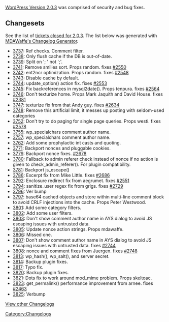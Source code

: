 [[Version_2.0.3|WordPress Version 2.0.3]] was comprised of security and bug fixes.

==Changesets==
See the list of [http://trac.wordpress.org/query?status=closed&milestone=2.0.3 tickets closed for 2.0.3].  The list below was generated with [[User:MDAWaffe/Changelog_Generator|MDAWaffe's Changelog Generator]].

*[http://trac.wordpress.org/changeset/3737 3737]: Ref checks.  Comment filter.
*[http://trac.wordpress.org/changeset/3738 3738]: Only flush cache if the DB is out-of-date.
*[http://trac.wordpress.org/changeset/3739 3739]: Split on '; ' not ';'.
*[http://trac.wordpress.org/changeset/3741 3741]: Remove smilies sort. Props random. fixes [http://trac.wordpress.org/ticket/2550 #2550]
*[http://trac.wordpress.org/changeset/3742 3742]: ent2ncr optimization. Props random. fixes [http://trac.wordpress.org/ticket/2548 #2548]
*[http://trac.wordpress.org/changeset/3743 3743]: Disable cache by default.
*[http://trac.wordpress.org/changeset/3744 3744]: update_option() action fix. fixes [http://trac.wordpress.org/ticket/2553 #2553]
*[http://trac.wordpress.org/changeset/3745 3745]: Fix backreferences in mysql2date(). Props tenpura. fixes [http://trac.wordpress.org/ticket/2564 #2564]
*[http://trac.wordpress.org/changeset/3746 3746]: Don't texturize home. Props Mark Jaquith and David House. fixes [http://trac.wordpress.org/ticket/2381 #2381]
*[http://trac.wordpress.org/changeset/3747 3747]: texturize fix from that Andy guy. fixes [http://trac.wordpress.org/ticket/2634 #2634]
*[http://trac.wordpress.org/changeset/3748 3748]: Remove this artificial limit, it messes up posting with seldom-used categories
*[http://trac.wordpress.org/changeset/3752 3752]: Don't try to do paging for single page queries. Props westi. fixes [http://trac.wordpress.org/ticket/2578 #2578]
*[http://trac.wordpress.org/changeset/3755 3755]: wp_specialchars comment author name.
*[http://trac.wordpress.org/changeset/3757 3757]: wp_specialchars comment author name.
*[http://trac.wordpress.org/changeset/3762 3762]: Add some prophylactic int casts and quoting.
*[http://trac.wordpress.org/changeset/3771 3771]: Backport nonces and pluggable cookies.
*[http://trac.wordpress.org/changeset/3779 3779]: Backport nonce fixes. [http://trac.wordpress.org/ticket/2678 #2678]
*[http://trac.wordpress.org/changeset/3780 3780]: Fallback to admin referer check instead of nonce if no action is given to check_admin_referer(). For plugin compatibility.
*[http://trac.wordpress.org/changeset/3781 3781]: Backport js_escape()
*[http://trac.wordpress.org/changeset/3786 3786]: Excerpt fix from Mike Little.  fixes [http://trac.wordpress.org/ticket/2686 #2686]
*[http://trac.wordpress.org/changeset/3792 3792]: Enclosure redirect fix from aegrumet. fixes [http://trac.wordpress.org/ticket/2551 #2551]
*[http://trac.wordpress.org/changeset/3794 3794]: sanitize_user regex fix from grigs.  fixes [http://trac.wordpress.org/ticket/2729 #2729]
*[http://trac.wordpress.org/changeset/3796 3796]: Ver bump
*[http://trac.wordpress.org/changeset/3797 3797]: base64 cached objects and store within multi-line comment block to avoid CRLF injections into the cache.  Props Peter Westwood.
*[http://trac.wordpress.org/changeset/3801 3801]: Add some category filters.
*[http://trac.wordpress.org/changeset/3802 3802]: Add some user filters.
*[http://trac.wordpress.org/changeset/3803 3803]: Don't show comment author name in AYS dialog to avoid JS escaping issues with untrusted data.
*[http://trac.wordpress.org/changeset/3805 3805]: Update nonce action strings. Props mdawaffe.
*[http://trac.wordpress.org/changeset/3806 3806]: Missed one.
*[http://trac.wordpress.org/changeset/3807 3807]: Don't show comment author name in AYS dialog to avoid JS escaping issues with untrusted data. fixes [http://trac.wordpress.org/ticket/2744 #2744]
*[http://trac.wordpress.org/changeset/3808 3808]: nonce and comment fixes from Juergen. fixes [http://trac.wordpress.org/ticket/2748 #2748]
*[http://trac.wordpress.org/changeset/3813 3813]: wp_hash(), wp_salt(), and server secret.
*[http://trac.wordpress.org/changeset/3814 3814]: Backup plugin fixes.
*[http://trac.wordpress.org/changeset/3817 3817]: Typo fix.
*[http://trac.wordpress.org/changeset/3820 3820]: Backup plugin fixes.
*[http://trac.wordpress.org/changeset/3821 3821]: Dots fix to work around mod_mime problem. Props skeltoac.
*[http://trac.wordpress.org/changeset/3823 3823]: get_permalink() performance improvement from arnee. fixes [http://trac.wordpress.org/ticket/2463 #2463]
*[http://trac.wordpress.org/changeset/3825 3825]: Verbump

[[WordPress Versions|View other Changelogs]]
[[Category:Changelogs]]